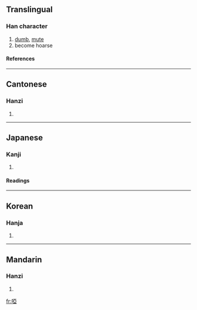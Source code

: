 {{see|哑|唖}}

==Translingual==
===Han character===
{{Han char|rn=30|rad=口|as=08|sn=11|four=6101<sub>7</sub>|canj=口一中一 (RMLM)}}
# [[dumb]], [[mute]]
# become hoarse
====References====
{{Han ref|kx=0196.150|dkj=03835|dj=0417.240|hdz=10636.070|uh=555E|ud=21854|bh=B0D7|bd=45271}}
----
==Cantonese==
===Hanzi===
{{yue-hanzi|jyut=|y=a1, a2}}
# {{defn|Cantonese}}
----
==Japanese==
===Kanji===
{{ja-kanji|grade=|rs=口08}}
# {{defn|Japanese}} 
====Readings====
{{ja-readings|on=[[あ]] (a)|kun=[[おし]] (oshi)}}
----
==Korean==
===Hanja===
{{ko-hanja|hangeul=아|rv=a|mr=a}}
# {{defn|Korean}}
----
==Mandarin==
===Hanzi===
{{cmn-hanzi|sim=哑|pin=[[yǎ]] (ya3)|wg=ya<sup>3</sup>}}
# {{defn|Mandarin}}

[[fr:啞]]